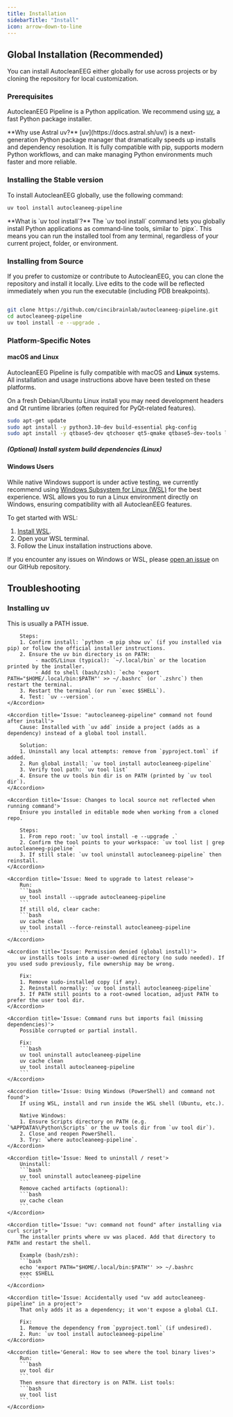 ```yaml
---
title: Installation
sidebarTitle: "Install"
icon: arrow-down-to-line
---
```


## Global Installation (Recommended)

You can install AutocleanEEG either globally for use across projects or by cloning the repository for local customization.

### Prerequisites

AutocleanEEG Pipeline is a Python application. We recommend using [uv](https://docs.astral.sh/uv/), a fast Python package installer.

<Info>
**Why use Astral uv?**  
[uv](https://docs.astral.sh/uv/) is a next-generation Python package manager that dramatically speeds up installs and dependency resolution. It is fully compatible with pip, supports modern Python workflows, and can make managing Python environments much faster and more reliable.
</Info>



### Installing the Stable version

To install AutocleanEEG globally, use the following command:

```bash
uv tool install autocleaneeg-pipeline
```

<Info>
**What is `uv tool install`?**  
The `uv tool install` command lets you globally install Python applications as command-line tools, similar to `pipx`. This means you can run the installed tool from any terminal, regardless of your current project, folder, or environment.
</Info>

### Installing from Source

If you prefer to customize or contribute to AutocleanEEG, you can clone the repository and install it locally. Live edits to the code will be reflected immediately when you run the executable (including PDB breakpoints).

```bash

git clone https://github.com/cincibrainlab/autocleaneeg-pipeline.git
cd autocleaneeg-pipeline
uv tool install -e --upgrade .

```

### Platform-Specific Notes

#### macOS and Linux

AutocleanEEG Pipeline is fully compatible with macOS and **Linux** systems. All installation and usage instructions above have been tested on these platforms.

<Info>
On a fresh Debian/Ubuntu Linux install you may need development headers and Qt runtime libraries (often required for PyQt-related features).

```bash
sudo apt-get update
sudo apt install -y python3.10-dev build-essential pkg-config
sudo apt install -y qtbase5-dev qtchooser qt5-qmake qtbase5-dev-tools libxkbcommon-x11-0 libxrender1 libsm6 libxext6 libxcb1 libx11-xcb1
```
</Info>

##### (Optional) Install system build dependencies (Linux)


#### Windows Users

While native Windows support is under active testing, we currently recommend using [Windows Subsystem for Linux (WSL)](https://learn.microsoft.com/en-us/windows/wsl/) for the best experience. WSL allows you to run a Linux environment directly on Windows, ensuring compatibility with all AutocleanEEG features.

To get started with WSL:

1. [Install WSL](https://learn.microsoft.com/en-us/windows/wsl/install).
2. Open your WSL terminal.
3. Follow the Linux installation instructions above.

If you encounter any issues on Windows or WSL, please [open an issue](https://github.com/your-repo/issues) on our GitHub repository.

## Troubleshooting

### Installing uv


<AccordionGroup>
    <Accordion title='Issue: Installed uv but "uv" command not found'>
        This is usually a PATH issue.
        
        Steps:
        1. Confirm install: `python -m pip show uv` (if you installed via pip) or follow the official installer instructions.
        2. Ensure the uv bin directory is on PATH:
             - macOS/Linux (typical): `~/.local/bin` or the location printed by the installer.
             - Add to shell (bash/zsh): `echo 'export PATH="$HOME/.local/bin:$PATH"' >> ~/.bashrc` (or `.zshrc`) then restart the terminal.
        3. Restart the terminal (or run `exec $SHELL`).
        4. Test: `uv --version`.
    </Accordion>

    <Accordion title='Issue: "autocleaneeg-pipeline" command not found after install'>
        Cause: Installed with `uv add` inside a project (adds as a dependency) instead of a global tool install.
        
        Solution:
        1. Uninstall any local attempts: remove from `pyproject.toml` if added.
        2. Run global install: `uv tool install autocleaneeg-pipeline`
        3. Verify tool path: `uv tool list`
        4. Ensure the uv tools bin dir is on PATH (printed by `uv tool dir`).
    </Accordion>

    <Accordion title='Issue: Changes to local source not reflected when running command'>
        Ensure you installed in editable mode when working from a cloned repo.
        
        Steps:
        1. From repo root: `uv tool install -e --upgrade .`
        2. Confirm the tool points to your workspace: `uv tool list | grep autocleaneeg-pipeline`
        3. If still stale: `uv tool uninstall autocleaneeg-pipeline` then reinstall.
    </Accordion>

    <Accordion title='Issue: Need to upgrade to latest release'>
        Run:
        ```bash
        uv tool install --upgrade autocleaneeg-pipeline
        ```
        If still old, clear cache:
        ```bash
        uv cache clean
        uv tool install --force-reinstall autocleaneeg-pipeline
        ```
    </Accordion>

    <Accordion title='Issue: Permission denied (global install)'>
        uv installs tools into a user-owned directory (no sudo needed). If you used sudo previously, file ownership may be wrong.
        
        Fix:
        1. Remove sudo-installed copy (if any).
        2. Reinstall normally: `uv tool install autocleaneeg-pipeline`
        3. If PATH still points to a root-owned location, adjust PATH to prefer the user tool dir.
    </Accordion>

    <Accordion title='Issue: Command runs but imports fail (missing dependencies)'>
        Possible corrupted or partial install.
        
        Fix:
        ```bash
        uv tool uninstall autocleaneeg-pipeline
        uv cache clean
        uv tool install autocleaneeg-pipeline
        ```
    </Accordion>

    <Accordion title='Issue: Using Windows (PowerShell) and command not found'>
        If using WSL, install and run inside the WSL shell (Ubuntu, etc.).
        
        Native Windows:
        1. Ensure Scripts directory on PATH (e.g. `%APPDATA%\Python\Scripts` or the uv tools dir from `uv tool dir`).
        2. Close and reopen PowerShell.
        3. Try: `where autocleaneeg-pipeline`.
    </Accordion>

    <Accordion title='Issue: Need to uninstall / reset'>
        Uninstall:
        ```bash
        uv tool uninstall autocleaneeg-pipeline
        ```
        Remove cached artifacts (optional):
        ```bash
        uv cache clean
        ```
    </Accordion>

    <Accordion title='Issue: "uv: command not found" after installing via curl script'>
        The installer prints where uv was placed. Add that directory to PATH and restart the shell.
        
        Example (bash/zsh):
        ```bash
        echo 'export PATH="$HOME/.local/bin:$PATH"' >> ~/.bashrc
        exec $SHELL
        ```
    </Accordion>

    <Accordion title='Issue: Accidentally used "uv add autocleaneeg-pipeline" in a project'>
        That only adds it as a dependency; it won't expose a global CLI.
        
        Fix:
        1. Remove the dependency from `pyproject.toml` (if undesired).
        2. Run: `uv tool install autocleaneeg-pipeline`
    </Accordion>

    <Accordion title='General: How to see where the tool binary lives'>
        Run:
        ```bash
        uv tool dir
        ```
        Then ensure that directory is on PATH. List tools:
        ```bash
        uv tool list
        ```
    </Accordion>
</AccordionGroup>